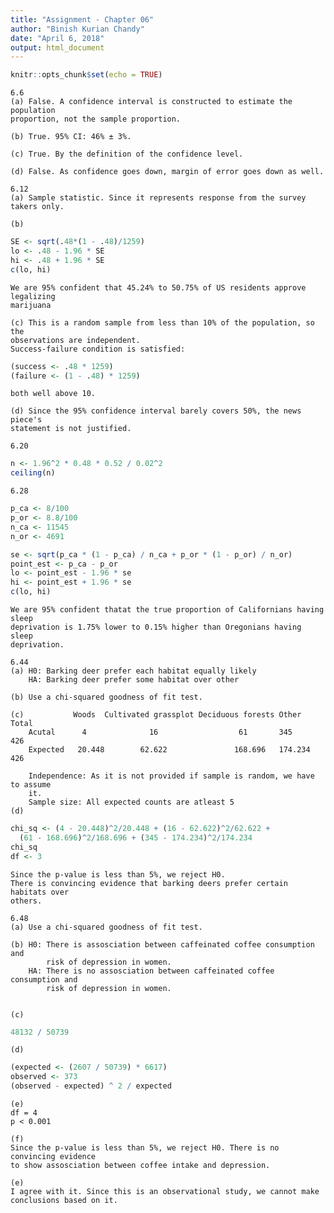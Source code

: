 ```yaml
---
title: "Assignment - Chapter 06"
author: "Binish Kurian Chandy"
date: "April 6, 2018"
output: html_document
---
```


```r
knitr::opts_chunk$set(echo = TRUE)
```

```
6.6
(a) False. A confidence interval is constructed to estimate the population 
proportion, not the sample proportion.

(b) True. 95% CI: 46% ± 3%.

(c) True. By the definition of the confidence level.

(d) False. As confidence goes down, margin of error goes down as well.
```

```
6.12
(a) Sample statistic. Since it represents response from the survey takers only.

(b) 
```
```r
SE <- sqrt(.48*(1 - .48)/1259)
lo <- .48 - 1.96 * SE
hi <- .48 + 1.96 * SE
c(lo, hi)
```
```
We are 95% confident that 45.24% to 50.75% of US residents approve legalizing
marijuana

(c) This is a random sample from less than 10% of the population, so the 
observations are independent. 
Success-failure condition is satisfied:
```
```r
(success <- .48 * 1259)
(failure <- (1 - .48) * 1259)
```
```
both well above 10.

(d) Since the 95% confidence interval barely covers 50%, the news piece's
statement is not justified.
```

```
6.20
```
```r
n <- 1.96^2 * 0.48 * 0.52 / 0.02^2
ceiling(n)
```

```
6.28
```
```r
p_ca <- 8/100
p_or <- 8.8/100
n_ca <- 11545
n_or <- 4691

se <- sqrt(p_ca * (1 - p_ca) / n_ca + p_or * (1 - p_or) / n_or)
point_est <- p_ca - p_or
lo <- point_est - 1.96 * se
hi <- point_est + 1.96 * se
c(lo, hi)
```
```
We are 95% confident thatat the true proportion of Californians having sleep
deprivation is 1.75% lower to 0.15% higher than Oregonians having sleep
deprivation.

```
```
6.44
(a) H0: Barking deer prefer each habitat equally likely
    HA: Barking deer prefer some habitat over other
    
(b) Use a chi-squared goodness of fit test.

(c)           Woods  Cultivated grassplot Deciduous forests Other    Total
    Acutal      4              16                  61       345       426  
    Expected   20.448        62.622               168.696   174.234   426

    Independence: As it is not provided if sample is random, we have to assume 
    it.
    Sample size: All expected counts are atleast 5 
(d)
```
```r
chi_sq <- (4 - 20.448)^2/20.448 + (16 - 62.622)^2/62.622 + 
  (61 - 168.696)^2/168.696 + (345 - 174.234)^2/174.234
chi_sq
df <- 3
```
```
Since the p-value is less than 5%, we reject H0.
There is convincing evidence that barking deers prefer certain habitats over
others.
```
```
6.48
(a) Use a chi-squared goodness of fit test.

(b) H0: There is assosciation between caffeinated coffee consumption and
        risk of depression in women. 
    HA: There is no assosciation between caffeinated coffee consumption and
        risk of depression in women.
    
        
(c)         
```
```r
48132 / 50739
```
```
(d) 
```
```r
(expected <- (2607 / 50739) * 6617)
observed <- 373
(observed - expected) ^ 2 / expected
```
```
(e)
df = 4
p < 0.001

(f)
Since the p-value is less than 5%, we reject H0. There is no convincing evidence 
to show assosciation between coffee intake and depression.

(e) 
I agree with it. Since this is an observational study, we cannot make 
conclusions based on it.
```
